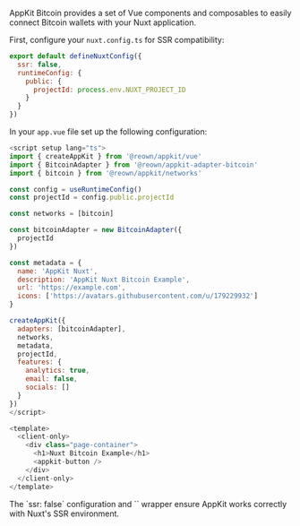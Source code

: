 
AppKit Bitcoin provides a set of Vue components and composables to easily connect Bitcoin wallets with your Nuxt application.

First, configure your `nuxt.config.ts` for SSR compatibility:

```javascript
export default defineNuxtConfig({
  ssr: false,
  runtimeConfig: {
    public: {
      projectId: process.env.NUXT_PROJECT_ID
    }
  }
})
```

In your `app.vue` file set up the following configuration:

```javascript
<script setup lang="ts">
import { createAppKit } from '@reown/appkit/vue'
import { BitcoinAdapter } from '@reown/appkit-adapter-bitcoin'
import { bitcoin } from '@reown/appkit/networks'

const config = useRuntimeConfig()
const projectId = config.public.projectId

const networks = [bitcoin]

const bitcoinAdapter = new BitcoinAdapter({
  projectId
})

const metadata = {
  name: 'AppKit Nuxt',
  description: 'AppKit Nuxt Bitcoin Example',
  url: 'https://example.com',
  icons: ['https://avatars.githubusercontent.com/u/179229932']
}

createAppKit({
  adapters: [bitcoinAdapter],
  networks,
  metadata,
  projectId,
  features: {
    analytics: true,
    email: false,
    socials: []
  }
})
</script>

<template>
  <client-only>
    <div class="page-container">
      <h1>Nuxt Bitcoin Example</h1>
      <appkit-button />
    </div>
  </client-only>
</template>
```

<BitcoinProviderInterface />

<Note>
  The `ssr: false` configuration and `<client-only>` wrapper ensure AppKit works correctly with Nuxt's SSR environment.
</Note>
